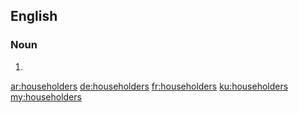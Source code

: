 ==English==

===Noun===
{{head|en}}

# {{plural of|householder}}

[[ar:householders]]
[[de:householders]]
[[fr:householders]]
[[ku:householders]]
[[my:householders]]